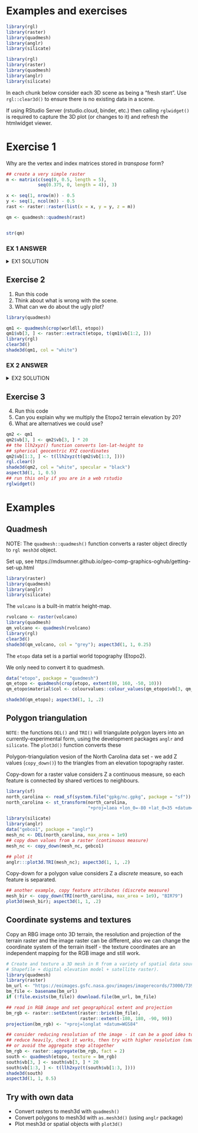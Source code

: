 # Examples and exercises


```r
library(rgl)
library(raster)
library(quadmesh)
library(anglr)
library(silicate)
```


```r
library(rgl)
library(raster)
library(quadmesh)
library(anglr)
library(silicate)
```


In each chunk below consider each 3D scene as being a "fresh start". Use `rgl::clear3d()` to ensure there is no existing data in a scene. 

If using RStudio Server (rstudio.cloud, binder, etc.) then calling `rglwidget()` is
required to capture the 3D plot (or changes to it) and refresh the htmlwidget viewer. 

# Exercise 1

Why are the vertex and index matrices stored in *transpose* form? 

```r
## create a very simple raster
m <- matrix(c(seq(0, 0.5, length = 5), 
            seq(0.375, 0, length = 4)), 3)

x <- seq(1, nrow(m)) - 0.5
y <- seq(1, ncol(m)) - 0.5
rast <- raster::raster(list(x = x, y = y, z = m))

qm <- quadmesh::quadmesh(rast)


str(qm)
```

### EX 1 ANSWER

<details><summary>EX1 SOLUTION</summary>
<p>

So that sets of coordinates and primitive-indexes are stored contiguously in memory. I think this matches more native implementations in other languages. 


Code to plot quads directly in rgl looks like this: 

```r
quads3d(t(qm$vb[, qm$ib]))
```

We can use to to advantage in 2D, for a quick check of our intepretation. 

```r
plot(t(qm$vb[1:2, ]))
pp <-  qm$vb[1:2, rbind(qm$ib, NA)]  ## put an NA after every set of 4 coordinates
polygon(t(pp))

```
</p>
</details>



## Exercise 2

1. Run this code 
2. Think about what is wrong with the scene. 
3. What can we do about the ugly plot? 

```r
library(quadmesh)

qm1 <- quadmesh(crop(worldll, etopo))
qm1$vb[3, ] <- raster::extract(etopo, t(qm1$vb[1:2, ]))
library(rgl)
clear3d()
shade3d(qm1, col = "white")

```

### EX 2 ANSWER

<details><summary>EX2 SOLUTION</summary>
<p>

We need to modify the aspect ratio, because we are plotting coordinates in degrees against elevation in metres. There's no one right answer, getting a sensible aspect ratio will depend on the data in the scene. 

```r
aspect3d(1, 1, 0.05)
## run this only if you are in a web rstudio
rglwidget()
```

</p>
</details>



## Exercise 3

4. Run this code 
5. Can you explain why we multiply the Etopo2 terrain elevation by 20? 
6. What are alternatives we could use? 
 
```r
qm2 <- qm1
qm2$vb[3, ] <- qm2$vb[3, ] * 20
## the llh2xyz() function converts lon-lat-height to 
## spherical geocentric XYZ coordinates
qm2$vb[1:3, ] <- t(llh2xyz(t(qm2$vb[1:3, ])))
rgl.clear()
shade3d(qm2, col = "white", specular = "black")
aspect3d(1, 1, 0.5)
## run this only if you are in a web rstudio
rglwidget()

```




# Examples



## Quadmesh 

NOTE: The `quadmesh::quadmesh()` function converts a raster object directly to `rgl mesh3d` object. 

Set up, see https://mdsumner.github.io/geo-comp-graphics-oghub/getting-set-up.html

```r
library(raster)
library(quadmesh)
library(anglr)
library(silicate)
```

The `volcano` is a built-in matrix height-map. 


```r

rvolcano <- raster(volcano)
library(quadmesh)
qm_volcano <- quadmesh(rvolcano)
library(rgl)
clear3d()
shade3d(qm_volcano, col = "grey"); aspect3d(1, 1, 0.25)
```

The `etopo` data set is a partial world topography (Etopo2). 

We only need to convert it to quadmesh. 

```r
data("etopo", package = "quadmesh")
qm_etopo <- quadmesh(crop(etopo, extent(80, 160, -50, 10)))
qm_etopo$material$col <- colourvalues::colour_values(qm_etopo$vb[3, qm_etopo$ib])

shade3d(qm_etopo); aspect3d(1, 1, .2)
```


## Polygon triangulation

`NOTE:` the functions `DEL()` and `TRI()` will triangulate polygon layers into an currently-experimental form, using the development packages `anglr` and `silicate`. The `plot3d()` function converts these


Polygon-triangulation vesion of the North Carolina data set - we add Z values (`copy_down()`) to the triangles from an elevation topography raster. 


Copy-down for a raster value considers Z  a continuous measure, so each feature is connected by shared vertices to neighbours. 

```r
library(sf)
north_carolina <- read_sf(system.file("gpkg/nc.gpkg", package = "sf"))
north_carolina <- st_transform(north_carolina, 
                               "+proj=laea +lon_0=-80 +lat_0=35 +datum=WGS84")

library(silicate)
library(anglr)
data("gebco1", package = "anglr")
mesh_nc <- DEL(north_carolina, max_area = 1e9)
## copy down values from a raster (continuous measure)
mesh_nc <- copy_down(mesh_nc, gebco1)

## plot it
anglr:::plot3d.TRI(mesh_nc); aspect3d(1, 1, .2)
```

Copy-down for a polygon value considers Z  a *discrete* measure, so each feature is separated.


```r

## another example, copy feature attributes (discrete measure)
mesh_bir <- copy_down(TRI(north_carolina, max_area = 1e9), "BIR79")
plot3d(mesh_bir); aspect3d(1, 1, .2)

```

## Coordinate systems and textures

Copy an RBG image onto 3D terrain, the resolution and projection of the terrain raster and the image raster can be different, also we can change the coordinate system of the terrain itself - the texture coordinates are an independent mapping for the RGB image and still work. 


```r
# Create and texture a 3D mesh in R from a variety of spatial data sources (e.g.
# Shapefile + digital elevation model + satellite raster).
library(quadmesh)
library(raster)
bm_url <- "https://eoimages.gsfc.nasa.gov/images/imagerecords/73000/73909/world.topo.bathy.200412.3x5400x2700.jpg"
bm_file <- basename(bm_url)
if (!file.exists(bm_file)) download.file(bm_url, bm_file)

## read in RGB image and set geographical extent and projection
bm_rgb <- raster::setExtent(raster::brick(bm_file), 
                            raster::extent(-180, 180, -90, 90))
projection(bm_rgb) <- "+proj=longlat +datum=WGS84"

## consider reducing resolution of the image - it can be a good idea to 
## reduce heavily, check it works, then try with higher resolution (smaller `fact`)
## or avoid the aggregate step altogether
bm_rgb <- raster::aggregate(bm_rgb, fact = 2)
south <- quadmesh(etopo, texture = bm_rgb)
south$vb[3, ] <- south$vb[3, ] * 20
south$vb[1:3, ] <- t(llh2xyz(t(south$vb[1:3, ])))
shade3d(south)
aspect3d(1, 1, 0.5)

```


## Try with own data

* Convert rasters to mesh3d with `quadmesh()`
* Convert polygons to mesh3d with `as.mesh3d()` (using `anglr` package)
* Plot mesh3d or spatial objects with `plot3d()`


